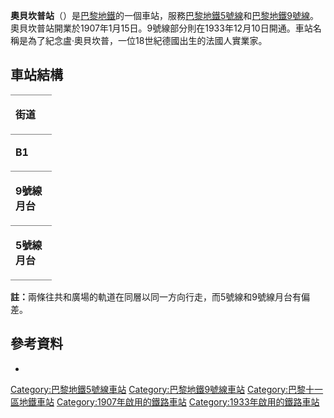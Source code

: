 {{Infobox station
| name                = 奧貝坎普站
| symbol_location     = paris
| symbol              = m
| symbol2             = 
| type                = [[巴黎地鐵|巴黎地鐵]]車站
| image               = [[File:Oberkampf_Paris.jpg|275px]]
| alt                 = 
| caption             = 
| other_name          = 
| address             = 20, rue de Crussol<br>18, boul. Voltaire<br>19, boul. Voltaire<br>43, boul. Voltaire<br />[[巴黎11區|巴黎11區]]
| borough             = [[法蘭西島|法蘭西島]]
| country             = 法國
| iso_region          = FR_scale:2000
| coordinates_display = title
| coordinates_format  = dms
| latd  = 48.86350| latm  = | lats  = | latNS  = 
| longd = 2.37025| longm = | longs = | longEW = 
| coordinates         = 
| owned               = [[RATP|RATP]]
| operator            = [[RATP|RATP]]
| line                = 
| disabled            = 
| zone                = 1
| opened              = {{Start-date|1906年12月17日}}
| closed              = <!-- {{End date|YYYY|MM|DD|df=y}} -->
| services            = 
| map_type            = France Paris
}}
'''奧貝坎普站'''（{{lang-fr|Oberkampf}}）是[[巴黎地鐵|巴黎地鐵]]的一個車站，服務[[巴黎地鐵5號線|巴黎地鐵5號線]]和[[巴黎地鐵9號線|巴黎地鐵9號線]]。奧貝坎普站開業於1907年1月15日。9號線部分則在1933年12月10日開通。車站名稱是為了紀念盧·奧貝坎普，一位18世紀德國出生的法國人實業家。
== 車站結構 ==
{| border=0 cellspacing=0 cellpadding=3
|style="border-bottom:solid 1px gray;border-top:solid 1px gray;" width=50 valign=top|'''街道'''
|-
|style="border-bottom:solid 1px gray;border-top:solid 1px gray;" width=50 valign=top|'''B1'''
|style="border-top:solid 1px gray;border-bottom:solid 1px gray;" width=100 valign=top|月台連接夾層
|-
|style="border-bottom:solid 1px gray;" width=50 rowspan=4 valign=top|'''9號線月台'''
|style="border-top:solid 1px gray;border-right:solid 2px black;border-left:solid 2px black;border-bottom:solid 2px black;" colspan=2|<center><small>[[側式月台|側式月台]]，右側開門</small></center>
|-
|style="border-bottom:solid 1px gray;" width=100|西行
|style="border-bottom:solid 1px gray;" width=390|{{arrow|L}} [[File:Metro-M.svg|16x16px]][[File:Paris_Metro_9.svg|16x16px]]往[[塞夫爾橋站|塞夫爾橋]]<small>（[[共和站_(巴黎地鐵)|共和]]）</small>
|-
|東行
|{{arrow|R}} [[File:Metro-M.svg|16x16px]][[File:Paris_Metro_9.svg|16x16px]]往[[蒙特勒伊鎮站|蒙特勒伊鎮]]<small>（[[聖昂布瓦斯站|聖昂布瓦斯]]）</small>
|-
|style="border-top:solid 2px black;border-right:solid 2px black;border-left:solid 2px black;border-bottom:solid 1px gray;" colspan=2|<center><small>[[側式月台|側式月台]]，右側開門</small></center>
|-
|style="border-bottom:solid 1px gray;" width=50 rowspan=4 valign=top|'''5號線月台'''
|style="border-top:solid 1px gray;border-right:solid 2px black;border-left:solid 2px black;border-bottom:solid 2px black;" colspan=2|<center><small>[[側式月台|側式月台]]，右側開門</small></center>
|-
|style="border-bottom:solid 1px gray;" width=100|南行
|style="border-bottom:solid 1px gray;" width=390|{{arrow|L}} [[File:Metro-M.svg|16x16px]][[File:Paris_m_5_jms.svg|16x16px]]往[[意大利廣場站_(巴黎地鐵)|意大利廣場]]<small>（[[里夏爾-勒諾瓦站|里夏爾-勒諾瓦]]）</small>
|-
|北行
|{{arrow|R}} [[File:Metro-M.svg|16x16px]][[File:Paris_m_5_jms.svg|16x16px]]往[[博比尼-巴勃羅·畢卡索站|博比尼-巴勃羅·畢卡索]]<small>（共和）</small>
|-
|style="border-top:solid 2px black;border-right:solid 2px black;border-left:solid 2px black;border-bottom:solid 1px gray;" colspan=2|<center><small>[[側式月台|側式月台]]，右側開門</small></center>
|}
'''註：'''兩條往共和廣場的軌道在同層以同一方向行走，而5號線和9號線月台有偏差。

==參考資料==
*{{cite book |title=Paris by Metro: An Underground History |author=Arnold Delaney |publisher=Interlink |year=2006 |pages= |isbn=1-56656-646-0 |url=}}
{{巴黎地鐵5號線}}
{{巴黎地鐵9號線}}
{{DEFAULTSORT:Oberkampf}}
[[Category:巴黎地鐵5號線車站|Category:巴黎地鐵5號線車站]]
[[Category:巴黎地鐵9號線車站|Category:巴黎地鐵9號線車站]]
[[Category:巴黎十一區地鐵車站|Category:巴黎十一區地鐵車站]]
[[Category:1907年啟用的鐵路車站|Category:1907年啟用的鐵路車站]]
[[Category:1933年啟用的鐵路車站|Category:1933年啟用的鐵路車站]]
